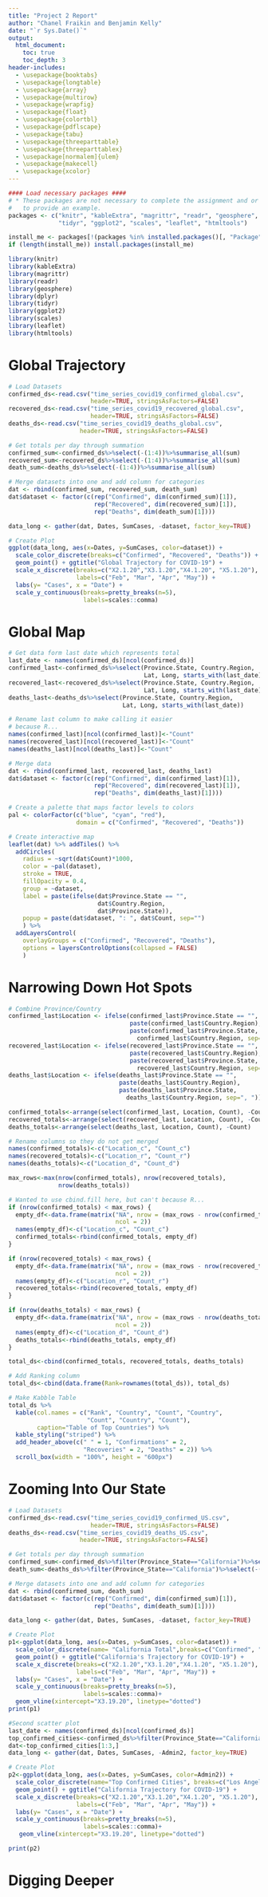 ```yaml
---
title: "Project 2 Report"
author: "Chanel Fraikin and Benjamin Kelly"
date: "`r Sys.Date()`"
output: 
  html_document:
    toc: true
    toc_depth: 3
header-includes:
  - \usepackage{booktabs}
  - \usepackage{longtable}
  - \usepackage{array}
  - \usepackage{multirow}
  - \usepackage{wrapfig}
  - \usepackage{float}
  - \usepackage{colortbl}
  - \usepackage{pdflscape}
  - \usepackage{tabu}
  - \usepackage{threeparttable}
  - \usepackage{threeparttablex}
  - \usepackage[normalem]{ulem}
  - \usepackage{makecell}
  - \usepackage{xcolor}
---
```


```r

#### Load necessary packages ####
# * These packages are not necessary to complete the assignment and or only used 
#   to provide an example. 
packages <- c("knitr", "kableExtra", "magrittr", "readr", "geosphere", "dplyr",
              "tidyr", "ggplot2", "scales", "leaflet", "htmltools")

install_me <- packages[!(packages %in% installed.packages()[, "Package"])]
if (length(install_me)) install.packages(install_me)

library(knitr)
library(kableExtra)
library(magrittr)
library(readr)
library(geosphere)
library(dplyr)
library(tidyr)
library(ggplot2)
library(scales)
library(leaflet)
library(htmltools)
```

# Global Trajectory
```r
# Load Datasets
confirmed_ds<-read.csv("time_series_covid19_confirmed_global.csv", 
                       header=TRUE, stringsAsFactors=FALSE)
recovered_ds<-read.csv("time_series_covid19_recovered_global.csv", 
                       header=TRUE, stringsAsFactors=FALSE)
deaths_ds<-read.csv("time_series_covid19_deaths_global.csv", 
                    header=TRUE, stringsAsFactors=FALSE)

# Get totals per day through summation
confirmed_sum<-confirmed_ds%>%select(-(1:4))%>%summarise_all(sum)
recovered_sum<-recovered_ds%>%select(-(1:4))%>%summarise_all(sum)
death_sum<-deaths_ds%>%select(-(1:4))%>%summarise_all(sum)

# Merge datasets into one and add column for categories
dat <- rbind(confirmed_sum, recovered_sum, death_sum)
dat$dataset <- factor(c(rep("Confirmed", dim(confirmed_sum)[1]),
                        rep("Recovered", dim(recovered_sum)[1]),
                        rep("Deaths", dim(death_sum)[1])))

data_long <- gather(dat, Dates, SumCases, -dataset, factor_key=TRUE)

# Create Plot
ggplot(data_long, aes(x=Dates, y=SumCases, color=dataset)) + 
  scale_color_discrete(breaks=c("Confirmed", "Recovered", "Deaths")) +
  geom_point() + ggtitle("Global Trajectory for COVID-19") + 
  scale_x_discrete(breaks=c("X2.1.20","X3.1.20","X4.1.20", "X5.1.20"),
                   labels=c("Feb", "Mar", "Apr", "May")) +
  labs(y= "Cases", x = "Date") +
  scale_y_continuous(breaks=pretty_breaks(n=5), 
                     labels=scales::comma)

```

# Global Map
```r
# Get data form last date which represents total
last_date <- names(confirmed_ds)[ncol(confirmed_ds)]
confirmed_last<-confirmed_ds%>%select(Province.State, Country.Region, 
                                      Lat, Long, starts_with(last_date))
recovered_last<-recovered_ds%>%select(Province.State, Country.Region, 
                                      Lat, Long, starts_with(last_date))
deaths_last<-deaths_ds%>%select(Province.State, Country.Region, 
                                Lat, Long, starts_with(last_date))

# Rename last column to make calling it easier
# because R...
names(confirmed_last)[ncol(confirmed_last)]<-"Count"
names(recovered_last)[ncol(recovered_last)]<-"Count"
names(deaths_last)[ncol(deaths_last)]<-"Count"

# Merge data
dat <- rbind(confirmed_last, recovered_last, deaths_last)
dat$dataset <- factor(c(rep("Confirmed", dim(confirmed_last)[1]),
                        rep("Recovered", dim(recovered_last)[1]),
                        rep("Deaths", dim(deaths_last)[1])))

# Create a palette that maps factor levels to colors
pal <- colorFactor(c("blue", "cyan", "red"),
                   domain = c("Confirmed", "Recovered", "Deaths"))

# Create interactive map
leaflet(dat) %>% addTiles() %>%
  addCircles(
    radius = ~sqrt(dat$Count)*1000,
    color = ~pal(dataset),
    stroke = TRUE, 
    fillOpacity = 0.4,
    group = ~dataset,
    label = paste(ifelse(dat$Province.State == "", 
                         dat$Country.Region, 
                         dat$Province.State)),
    popup = paste(dat$dataset, ": ", dat$Count, sep="")
    ) %>%
  addLayersControl(
    overlayGroups = c("Confirmed", "Recovered", "Deaths"),
    options = layersControlOptions(collapsed = FALSE)
    ) 
```

# Narrowing Down Hot Spots
```r
# Combine Province/Country
confirmed_last$Location <- ifelse(confirmed_last$Province.State == "", 
                                  paste(confirmed_last$Country.Region), 
                                  paste(confirmed_last$Province.State,
                                    confirmed_last$Country.Region, sep=", "))
recovered_last$Location <- ifelse(recovered_last$Province.State == "", 
                                  paste(recovered_last$Country.Region), 
                                  paste(recovered_last$Province.State,
                                    recovered_last$Country.Region, sep=", "))
deaths_last$Location <- ifelse(deaths_last$Province.State == "", 
                               paste(deaths_last$Country.Region), 
                               paste(deaths_last$Province.State,
                                 deaths_last$Country.Region, sep=", "))

confirmed_totals<-arrange(select(confirmed_last, Location, Count), -Count)
recovered_totals<-arrange(select(recovered_last, Location, Count), -Count)
deaths_totals<-arrange(select(deaths_last, Location, Count), -Count)

# Rename columns so they do not get merged
names(confirmed_totals)<-c("Location_c", "Count_c")
names(recovered_totals)<-c("Location_r", "Count_r")
names(deaths_totals)<-c("Location_d", "Count_d")

max_rows<-max(nrow(confirmed_totals), nrow(recovered_totals), 
              nrow(deaths_totals))

# Wanted to use cbind.fill here, but can't because R...
if (nrow(confirmed_totals) < max_rows) {
  empty_df<-data.frame(matrix("NA", nrow = (max_rows - nrow(confirmed_totals)), 
                              ncol = 2))
  names(empty_df)<-c("Location_c", "Count_c")
  confirmed_totals<-rbind(confirmed_totals, empty_df)
}

if (nrow(recovered_totals) < max_rows) {
  empty_df<-data.frame(matrix("NA", nrow = (max_rows - nrow(recovered_totals)), 
                              ncol = 2))
  names(empty_df)<-c("Location_r", "Count_r")
  recovered_totals<-rbind(recovered_totals, empty_df)
}

if (nrow(deaths_totals) < max_rows) {
  empty_df<-data.frame(matrix("NA", nrow = (max_rows - nrow(deaths_totals)), 
                              ncol = 2))
  names(empty_df)<-c("Location_d", "Count_d")
  deaths_totals<-rbind(deaths_totals, empty_df)
}

total_ds<-cbind(confirmed_totals, recovered_totals, deaths_totals)

# Add Ranking column
total_ds<-cbind(data.frame(Rank=rownames(total_ds)), total_ds)

# Make Kabble Table
total_ds %>%
  kable(col.names = c("Rank", "Country", "Count", "Country", 
                      "Count", "Country", "Count"),
        caption="Table of Top Countries") %>%
  kable_styling("striped") %>%
  add_header_above(c(" " = 1, "Confirmations" = 2, 
                     "Recoveries" = 2, "Deaths" = 2)) %>%
  scroll_box(width = "100%", height = "600px")

```

# Zooming Into Our State
```r
# Load Datasets
confirmed_ds<-read.csv("time_series_covid19_confirmed_US.csv", 
                       header=TRUE, stringsAsFactors=FALSE)
deaths_ds<-read.csv("time_series_covid19_deaths_US.csv", 
                    header=TRUE, stringsAsFactors=FALSE)

# Get totals per day through summation
confirmed_sum<-confirmed_ds%>%filter(Province_State=="California")%>%select(-(1:11))%>%summarise_all(sum)
death_sum<-deaths_ds%>%filter(Province_State=="California")%>%select(-(1:12))%>%summarise_all(sum)

# Merge datasets into one and add column for categories
dat <- rbind(confirmed_sum, death_sum)
dat$dataset <- factor(c(rep("Confirmed", dim(confirmed_sum)[1]),
                        rep("Deaths", dim(death_sum)[1])))

data_long <- gather(dat, Dates, SumCases, -dataset, factor_key=TRUE)

# Create Plot
p1<-ggplot(data_long, aes(x=Dates, y=SumCases, color=dataset)) + 
  scale_color_discrete(name= "California Total",breaks=c("Confirmed", "Deaths")) +
  geom_point() + ggtitle("California's Trajectory for COVID-19") + 
  scale_x_discrete(breaks=c("X2.1.20","X3.1.20","X4.1.20", "X5.1.20"),
                   labels=c("Feb", "Mar", "Apr", "May")) +
  labs(y= "Cases", x = "Date") +
  scale_y_continuous(breaks=pretty_breaks(n=5), 
                     labels=scales::comma)+
  geom_vline(xintercept="X3.19.20", linetype="dotted") 
print(p1)

#Second scatter plot
last_date <- names(confirmed_ds)[ncol(confirmed_ds)]
top_confirmed_cities<-confirmed_ds%>%filter(Province_State=="California")%>%group_by(Admin2)%>%select(-(1:11))%>%summarise_all(sum)%>%arrange(-X5.14.20) #having a hard time making this the last column with last_date
dat<-top_confirmed_cities[1:3,]
data_long <- gather(dat, Dates, SumCases, -Admin2, factor_key=TRUE)

# Create Plot
p2<-ggplot(data_long, aes(x=Dates, y=SumCases, color=Admin2)) + 
  scale_color_discrete(name="Top Confirmed Cities", breaks=c("Los Angeles", "Riverside", "San Diego")) +
  geom_point() + ggtitle("California Trajectory for COVID-19") + 
  scale_x_discrete(breaks=c("X2.1.20","X3.1.20","X4.1.20", "X5.1.20"),
                   labels=c("Feb", "Mar", "Apr", "May")) +
  labs(y= "Cases", x = "Date") +
  scale_y_continuous(breaks=pretty_breaks(n=5), 
                     labels=scales::comma)+
   geom_vline(xintercept="X3.19.20", linetype="dotted")

print(p2)


```

# Digging Deeper
```r


```

